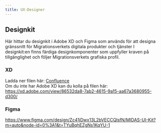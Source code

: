 ```yaml
---
title: UX-Designer
---
```


## Designkit 

Här hittar du designkit i Adobe XD och Figma som används för att designa gränssnitt för Migrationsverkets digitala produkter och tjänster 
I designkit:en finns färdiga designkomponenter som uppfyller kraven på tillgänglighet och följer Migrationsverkets grafiska profil. 


### XD
Ladda ner filen här: [Confluence](https://confluence.migrationsverket.se/display/Designsystem/UX-designer) <br />
Om du inte har Adobe XD kan du kolla på filen här: https://xd.adobe.com/view/86532da8-7ab2-4615-9a15-aa67a3680955-d300/


### Figma

https://www.figma.com/design/Zc41jDwx13L2bVECCQlsfN/MIDAS-UI-Kit?m=auto&node-id=0%3A1&t=TYuBqhEZgNs1KqYU-1


